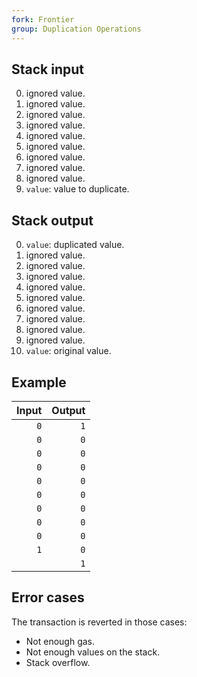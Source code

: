 ```yaml
---
fork: Frontier
group: Duplication Operations
---
```


## Stack input

0. ignored value.
1. ignored value.
2. ignored value.
3. ignored value.
4. ignored value.
5. ignored value.
6. ignored value.
7. ignored value.
8. ignored value.
9. `value`: value to duplicate.

## Stack output

0. `value`: duplicated value.
1. ignored value.
2. ignored value.
3. ignored value.
4. ignored value.
5. ignored value.
6. ignored value.
7. ignored value.
8. ignored value.
9. ignored value.
10. `value`: original value.

## Example

| Input | Output |
|------:|-------:|
| `0` | `1` |
| `0` | `0` |
| `0` | `0` |
| `0` | `0` |
| `0` | `0` |
| `0` | `0` |
| `0` | `0` |
| `0` | `0` |
| `0` | `0` |
| `1` | `0` |
| | `1` |

## Error cases

The transaction is reverted in those cases:
- Not enough gas.
- Not enough values on the stack.
- Stack overflow.
